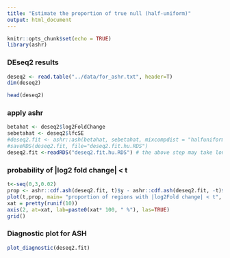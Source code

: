 ```yaml
---
title: "Estimate the proportion of true null (half-uniform)"
output: html_document
---
```


```r
knitr::opts_chunk$set(echo = TRUE)
library(ashr)
```

### DEseq2 results
```r
deseq2 <- read.table("../data/for_ashr.txt", header=T)
dim(deseq2)
```
```r
head(deseq2)
```


### apply ashr
```r
betahat <- deseq2$log2FoldChange
sebetahat <- deseq2$lfcSE
#deseq2.fit <- ashr::ash(betahat, sebetahat, mixcompdist = "halfuniform", outputlevel=2)
#saveRDS(deseq2.fit, file="deseq2.fit.hu.RDS")
deseq2.fit <-readRDS("deseq2.fit.hu.RDS") # the above step may take long without REBayes
```

### probability of |log2 fold change| < t
```r
t<-seq(0,3,0.02)
prop <- ashr::cdf.ash(deseq2.fit, t)$y - ashr::cdf.ash(deseq2.fit, -t)$y
plot(t,prop, main= "proportion of regions with |log2Fold change| < t", xlab= "log2Fold change", ylab="proportion", yaxt="n", pch = 16, col="salmon", ylim=c(0,1))
xat = pretty(runif(10))
axis(2, at=xat, lab=paste0(xat* 100, " %"), las=TRUE)
grid()
```

### Diagnostic plot for ASH
```r
plot_diagnostic(deseq2.fit)
```
